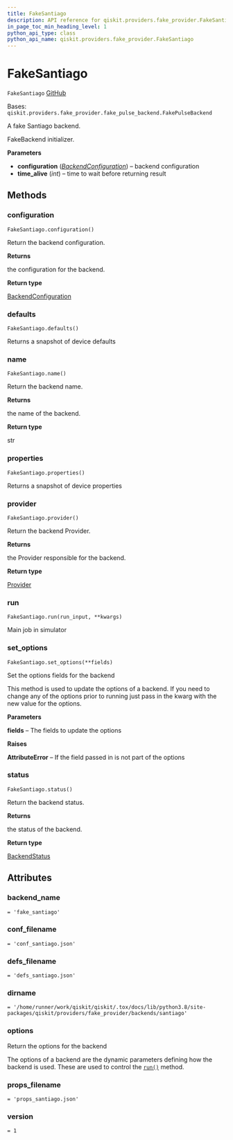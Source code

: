 ```yaml
---
title: FakeSantiago
description: API reference for qiskit.providers.fake_provider.FakeSantiago
in_page_toc_min_heading_level: 1
python_api_type: class
python_api_name: qiskit.providers.fake_provider.FakeSantiago
---
```


# FakeSantiago

<span id="qiskit.providers.fake_provider.FakeSantiago" />

`FakeSantiago` [GitHub](https://github.com/qiskit/qiskit/tree/stable/0.22/qiskit/providers/fake_provider/backends/santiago/fake_santiago.py "view source code")

Bases: `qiskit.providers.fake_provider.fake_pulse_backend.FakePulseBackend`

A fake Santiago backend.

FakeBackend initializer.

**Parameters**

*   **configuration** ([*BackendConfiguration*](qiskit.providers.models.BackendConfiguration "qiskit.providers.models.BackendConfiguration")) – backend configuration
*   **time\_alive** (*int*) – time to wait before returning result

## Methods

### configuration

<span id="qiskit.providers.fake_provider.FakeSantiago.configuration" />

`FakeSantiago.configuration()`

Return the backend configuration.

**Returns**

the configuration for the backend.

**Return type**

[BackendConfiguration](qiskit.providers.models.BackendConfiguration "qiskit.providers.models.BackendConfiguration")

### defaults

<span id="qiskit.providers.fake_provider.FakeSantiago.defaults" />

`FakeSantiago.defaults()`

Returns a snapshot of device defaults

### name

<span id="qiskit.providers.fake_provider.FakeSantiago.name" />

`FakeSantiago.name()`

Return the backend name.

**Returns**

the name of the backend.

**Return type**

str

### properties

<span id="qiskit.providers.fake_provider.FakeSantiago.properties" />

`FakeSantiago.properties()`

Returns a snapshot of device properties

### provider

<span id="qiskit.providers.fake_provider.FakeSantiago.provider" />

`FakeSantiago.provider()`

Return the backend Provider.

**Returns**

the Provider responsible for the backend.

**Return type**

[Provider](qiskit.providers.Provider "qiskit.providers.Provider")

### run

<span id="qiskit.providers.fake_provider.FakeSantiago.run" />

`FakeSantiago.run(run_input, **kwargs)`

Main job in simulator

### set\_options

<span id="qiskit.providers.fake_provider.FakeSantiago.set_options" />

`FakeSantiago.set_options(**fields)`

Set the options fields for the backend

This method is used to update the options of a backend. If you need to change any of the options prior to running just pass in the kwarg with the new value for the options.

**Parameters**

**fields** – The fields to update the options

**Raises**

**AttributeError** – If the field passed in is not part of the options

### status

<span id="qiskit.providers.fake_provider.FakeSantiago.status" />

`FakeSantiago.status()`

Return the backend status.

**Returns**

the status of the backend.

**Return type**

[BackendStatus](qiskit.providers.models.BackendStatus "qiskit.providers.models.BackendStatus")

## Attributes

<span id="qiskit.providers.fake_provider.FakeSantiago.backend_name" />

### backend\_name

`= 'fake_santiago'`

<span id="qiskit.providers.fake_provider.FakeSantiago.conf_filename" />

### conf\_filename

`= 'conf_santiago.json'`

<span id="qiskit.providers.fake_provider.FakeSantiago.defs_filename" />

### defs\_filename

`= 'defs_santiago.json'`

<span id="qiskit.providers.fake_provider.FakeSantiago.dirname" />

### dirname

`= '/home/runner/work/qiskit/qiskit/.tox/docs/lib/python3.8/site-packages/qiskit/providers/fake_provider/backends/santiago'`

<span id="qiskit.providers.fake_provider.FakeSantiago.options" />

### options

Return the options for the backend

The options of a backend are the dynamic parameters defining how the backend is used. These are used to control the [`run()`](qiskit.providers.fake_provider.FakeSantiago#run "qiskit.providers.fake_provider.FakeSantiago.run") method.

<span id="qiskit.providers.fake_provider.FakeSantiago.props_filename" />

### props\_filename

`= 'props_santiago.json'`

<span id="qiskit.providers.fake_provider.FakeSantiago.version" />

### version

`= 1`

